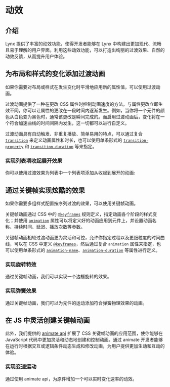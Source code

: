 
# 动效

## 介绍

Lynx 提供了丰富的动效功能，使得开发者能够在 Lynx 中构建出更加现代、流畅且易于理解的用户界面。利用这些动效功能，可以打造出绚丽的过渡效果、自然的动效反馈，从而提升用户体验。

## 为布局和样式的变化添加过渡动画

如果你需要对布局或样式在发生变化时平滑地应用新的属性值，可以使用过渡动画。

过渡动画提供了一种在更改 CSS 属性时控制动画速度的方法。与属性更改立即生效不同，你可以让属性的更改在一段时间内逐渐发生。例如，当你将一个元件的颜色从白色变为黑色时，通常该更改是瞬间完成的。而启用过渡动画后，变化将在一个符合加速曲线的时间间隔内发生，这一切都可以进行自定义。

过渡动画具有自动触发、非重复播放、简单易用的特点，可以通过复合 [`transition`](../../api/css/properties/transition) 来定义动画属性和时长，也可以使用单条形式的 [`transition-property`](../../api/css/properties/transition-property) 和 [`transition-duration`](../../api/css/properties/transition-duration) 等来指定。

### 实现列表项收起展开效果

你可以使用过渡效果为列表中一个列表项添加从收起到展开的动画:

<Go
  img="/assets/doc/animation-guide-transition.webp"
  example="animation"
  defaultFile="src/transition_toggle/index.tsx"
  defaultEntryFile="dist/toggle_transition_demo.lynx.bundle"
  entry="src/transition_toggle"
/>

## 通过关键帧实现炫酷的效果

如果你需要多组样式配置按序列过渡的效果，可以使用关键帧动画。

关键帧动画通过 CSS 中的 [`@keyframes`](../../api/css/at-rule/keyframes) 规则定义，指定动画各个阶段的样式变化；并使用 [`animation`](../../api/css/properties/animation) 属性可以将定义好的动画应用到元件上，并设置动画名称、持续时间、延迟、播放次数等参数。

关键帧动画相较过渡动画更为灵活和可控，允许你指定过程以及更细粒度的时间曲线，可以在 CSS 中定义 [`@keyframes`](../../api/css/at-rule/keyframes)，然后通过复合 `animation` 属性来指定，也可以使用单条形式的 [`animation-name`](../../api/css/properties/animation-name)、[`animation-duration`](../../api/css/properties/animation-duration) 等属性进行定义。

### 实现旋转特效

通过关键帧动画，我们可以实现一个边框旋转的效果。

<Go
  img="/assets/doc/animation-guide-rotate.webp"
  example="animation"
  defaultFile="src/keyframe_rotate/index.scss"
  defaultEntryFile="dist/keyframe_rotate.lynx.bundle"
  entry="src/keyframe_rotate"
/>

### 实现弹簧效果

通过关键帧动画，我们可以为元件的运动添加符合弹簧物理效果的动画。

<Go
  img="/assets/doc/animation-guide-spring.webp"
  example="animation"
  defaultFile="src/keyframe_spring/index.scss"
  defaultEntryFile="dist/keyframe_spring.lynx.bundle"
  entry="src/keyframe_spring"
/>

## 在 JS 中灵活创建关键帧动画

此外，我们提供的 [animate api](../../api/lynx-api/lynx/lynx-animate-api) 扩展了 CSS 关键帧动画的应用范围，使你能够在 JavaScript 代码中更加灵活和动态地创建和控制动画。通过 animate 开发者能够在运行时根据交互或逻辑条件动态生成和修改动画，为用户提供更加生动和互动的体验。

### 实现变速运动

通过使用 animate api，为原件增加一个可以实时变化速率的动效。

<Go
  img="/assets/doc/animate.gif"
  example="animation"
  defaultFile="src/animate/index.tsx"
  defaultEntryFile="dist/animate.lynx.bundle"
  entry="src/animate"
/>
